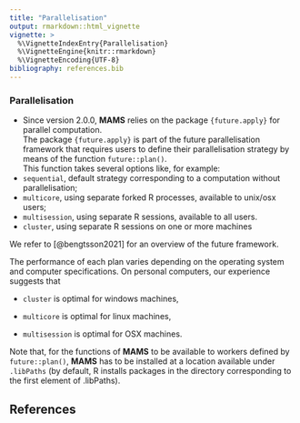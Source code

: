 ```yaml
---
title: "Parallelisation"
output: rmarkdown::html_vignette
vignette: >
  %\VignetteIndexEntry{Parallelisation}
  %\VignetteEngine{knitr::rmarkdown}
  %\VignetteEncoding{UTF-8}
bibliography: references.bib
---
```


### Parallelisation

- Since version 2.0.0, **MAMS** relies on the package `{future.apply}` for parallel computation.\
    The package `{future.apply}` is part of the future parallelisation framework that requires users to define their parallelisation strategy by means of the function `future::plan()`.\
    This function takes several options like, for example:
- `sequential`, default strategy corresponding to a computation without parallelisation;\
- `multicore`, using separate forked R processes, available to unix/osx users;\
- `multisession`, using separate R sessions, available to all users.\
- `cluster`, using separate R sessions on one or more machines

We refer to [@bengtsson2021] for an overview of the future framework.\

The performance of each plan varies depending on the operating system and computer specifications. On personal computers, our experience suggests that

- `cluster` is optimal for windows machines,

- `multicore` is optimal for linux machines,

- `multisession` is optimal for OSX machines.

Note that, for the functions of **MAMS** to be available to workers defined by `future::plan()`, **MAMS** has to be installed at a location available under `.libPaths` (by default, R installs packages in the directory corresponding to the first element of .libPaths).

## References
